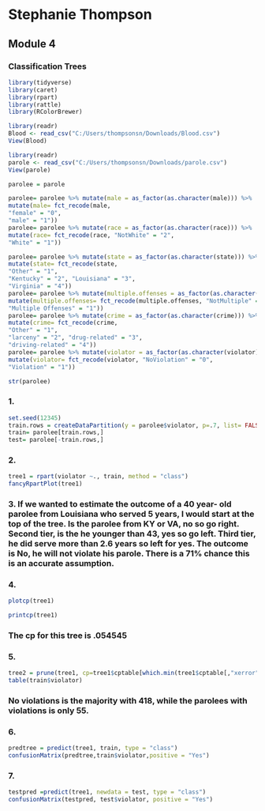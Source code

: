 # Stephanie Thompson

## Module 4

### Classification Trees

```{r}
library(tidyverse)
library(caret)
library(rpart)
library(rattle)
library(RColorBrewer)
```

```{r}
library(readr)
Blood <- read_csv("C:/Users/thompsonsn/Downloads/Blood.csv")
View(Blood)
```

```{r}
library(readr)
parole <- read_csv("C:/Users/thompsonsn/Downloads/parole.csv")
View(parole)
```

```{r}
parolee = parole
```


```{r}
parolee= parolee %>% mutate(male = as_factor(as.character(male))) %>%
mutate(male= fct_recode(male,
"female" = "0",
"male" = "1"))
parolee= parolee %>% mutate(race = as_factor(as.character(race))) %>%
mutate(race= fct_recode(race, "NotWhite" = "2",
"White" = "1"))
```


```{r}
parolee= parolee %>% mutate(state = as_factor(as.character(state))) %>%
mutate(state= fct_recode(state,
"Other" = "1",
"Kentucky" = "2", "Louisiana" = "3",
"Virginia" = "4"))
parolee= parolee %>% mutate(multiple.offenses = as_factor(as.character(multiple.offenses))) %>%
mutate(multiple.offenses= fct_recode(multiple.offenses, "NotMultiple" = "0",
"Multiple Offenses" = "1"))
parolee= parolee %>% mutate(crime = as_factor(as.character(crime))) %>%
mutate(crime= fct_recode(crime,
"Other" = "1",
"larceny" = "2", "drug-related" = "3",
"driving-related" = "4"))
parolee= parolee %>% mutate(violator = as_factor(as.character(violator))) %>%
mutate(violator= fct_recode(violator, "NoViolation" = "0",
"Violation" = "1"))

```

```{r}
str(parolee)
```

### 1.

```{r}
set.seed(12345)
train.rows = createDataPartition(y = parolee$violator, p=.7, list= FALSE)
train= parolee[train.rows,]
test= parolee[-train.rows,]

```



### 2.

```{r}
tree1 = rpart(violator ~., train, method = "class")
fancyRpartPlot(tree1)
```

### 3. If we wanted to estimate the outcome of a 40 year- old parolee from Louisiana who served 5 years, I would start at the top of the tree. Is the parolee from KY or VA, no so go right. Second tier, is the he younger than 43, yes so go left. Third tier, he did serve more than 2.6 years so left for yes. The outcome is No, he will not violate his parole. There is a 71% chance this is an accurate assumption.


### 4.

```{r}
plotcp(tree1)
```

```{r}
printcp(tree1)
```
### The cp for this tree is .054545




### 5.

```{r}
tree2 = prune(tree1, cp=tree1$cptable[which.min(tree1$cptable[,"xerror"]), "CP"])
table(train$violator)
```

### No violations is the majority with 418, while the parolees with violations is only 55.



### 6. 

```{r}
predtree = predict(tree1, train, type = "class")
confusionMatrix(predtree,train$violator,positive = "Yes")
```

### 7. 
```{r}
testpred =predict(tree1, newdata = test, type = "class")
confusionMatrix(testpred, test$violator, positive = "Yes")
```

